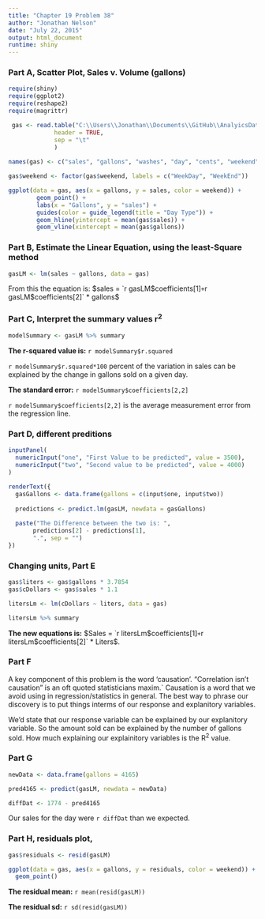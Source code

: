 ```yaml
---
title: "Chapter 19 Problem 38"
author: "Jonathan Nelson"
date: "July 22, 2015"
output: html_document
runtime: shiny
---
```


### Part A, Scatter Plot, Sales v. Volume (gallons)

```r
require(shiny)
require(ggplot2)
require(reshape2)
require(magrittr)

 gas <- read.table("C:\\Users\\Jonathan\\Documents\\GitHub\\AnalyicsData\\Stine&Foster\\Data by Chapter\\Chapter 19\\19_convenience\\19_convenience.txt",
             header = TRUE,
             sep = "\t"
             )
 
names(gas) <- c("sales", "gallons", "washes", "day", "cents", "weekend")

gas$weekend <- factor(gas$weekend, labels = c("WeekDay", "WeekEnd"))
```


```r
ggplot(data = gas, aes(x = gallons, y = sales, color = weekend)) +
        geom_point() +
        labs(x = "Gallons", y = "sales") +
        guides(color = guide_legend(title = "Day Type")) +
        geom_hline(yintercept = mean(gas$sales)) +
        geom_vline(xintercept = mean(gas$gallons))
```

### Part B, Estimate the Linear Equation, using the least-Square method

```r
gasLM <- lm(sales ~ gallons, data = gas)
```

From this the equation is:
$sales = `r gasLM$coefficients[1]` + `r gasLM$coefficients[2]` * gallons$

### Part C, Interpret the summary values r^2^ 

```r
modelSummary <- gasLM %>% summary

```

**The r-squared value is:** `r modelSummary$r.squared`

`r modelSummary$r.squared*100 ` percent of the variation in sales can be explained by the change in gallons sold on a given day.

**The standard error:** `r modelSummary$coefficients[2,2]`

`r modelSummary$coefficients[2,2] ` is the average measurement error from the regression line. 

### Part D, different preditions

```r

inputPanel(
  numericInput("one", "First Value to be predicted", value = 3500),
  numericInput("two", "Second value to be predicted", value = 4000)
)

renderText({
  gasGallons <- data.frame(gallons = c(input$one, input$two))
  
  predictions <- predict.lm(gasLM, newdata = gasGallons)
  
  paste("The Difference between the two is: ",
       predictions[2] - predictions[1],
       ".", sep = "")
})

```

### Changing units, Part E

```r

gas$liters <- gas$gallons * 3.7854
gas$cDollars <- gas$sales * 1.1

litersLm <- lm(cDollars ~ liters, data = gas)

litersLm %>% summary

```


**The new equations is:** $Sales = `r litersLm$coefficients[1]` + `r litersLm$coefficients[2]` * Liters$.

### Part F

A key component of this problem is the word 'causation'. "Correlation isn't causation" is an oft quoted statisticians maxim.` Causation is a word that we avoid using in regression/statistics in general. The best way to phrase our discovery is to put things interms of our response and explanitory variables.

We'd state that our response variable can be explained by our explanitory variable. So the amount sold can be explained by the number of gallons sold. How much explaining our explainitory variables is the R^2^ value. 

### Part G

```r
newData <- data.frame(gallons = 4165)

pred4165 <- predict(gasLM, newdata = newData)

diffDat <- 1774 - pred4165
```

Our sales for the day were `r diffDat` than we expected.

### Part H, residuals plot,

```r
gas$residuals <- resid(gasLM)

ggplot(data = gas, aes(x = gallons, y = residuals, color = weekend)) +
  geom_point()

```

**The residual mean:** `r mean(resid(gasLM))`

**The residual sd:** `r sd(resid(gasLM))` 







